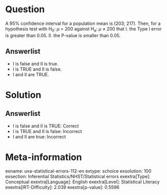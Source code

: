 Question
========

A 95% confidence interval for a population mean is (203; 217). Then, for a hypothesis test with H~0~: *μ* = 200 against H~a~: *μ* ≠ 200 that I. the Type I error is greater than 0.05. II. the P-value is smaller than 0.05.

Answerlist
----------

* I is false and II is true.
* I is TRUE and II is false.
* I and II are TRUE.

Solution
========

Answerlist
----------

* I is false and II is TRUE: Correct
* I is TRUE and II is false: Incorrect
* I and II are true: Incorrect

Meta-information
================
exname: uva-statistical-errors-112-en
extype: schoice
exsolution: 100
exsection: Inferential Statistics/NHST/Statistical errors
exextra[Type]: Conceptual
exextra[Language]: English
exextra[Level]: Statistical Literacy
exextra[IRT-Difficulty]: 2.039
exextra[p-value]: 0.5596
